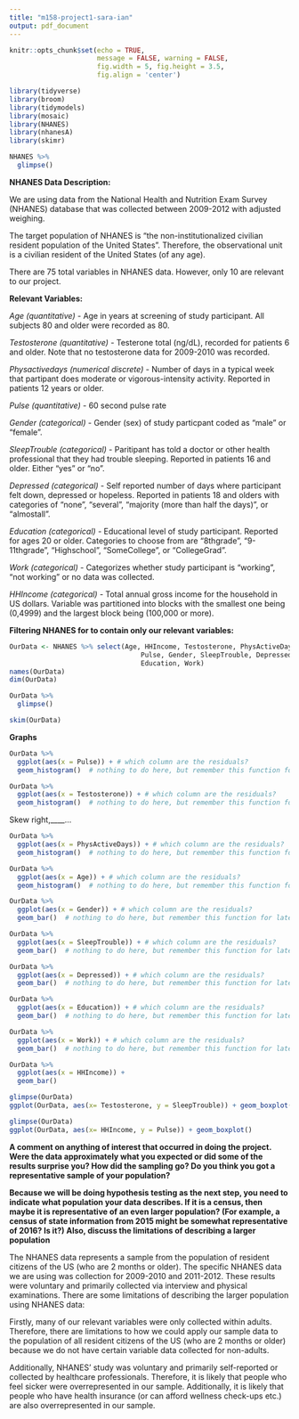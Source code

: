 ```yaml
---
title: "m158-project1-sara-ian"
output: pdf_document
---
```


```r
knitr::opts_chunk$set(echo = TRUE, 
                      message = FALSE, warning = FALSE,
                      fig.width = 5, fig.height = 3.5, 
                      fig.align = 'center')

library(tidyverse)
library(broom)
library(tidymodels)
library(mosaic)
library(NHANES)
library(nhanesA)
library(skimr)
```

```r
NHANES %>%
  glimpse()
```

**NHANES Data Description:**

We are using data from the National Health and Nutrition Exam Survey (NHANES) database that was collected between 2009-2012 with adjusted weighing.


The target population of NHANES is "the non-institutionalized civilian resident population of the United States". Therefore, the observational unit is a civilian resident of the United States (of any age).


There are 75 total variables in NHANES data. However, only 10 are relevant to our project.

**Relevant Variables:**

*Age (quantitative)*
- Age in years at screening of study participant. All subjects 80 and older were recorded as 80.

*Testosterone (quantitative)*
- Testerone total (ng/dL), recorded for patients 6 and older. Note that no testosterone data for 2009-2010 was recorded.

*Physactivedays (numerical discrete)*
- Number of days in a typical week that partipant does moderate or vigorous-intensity activity. Reported in patients 12 years or older.

*Pulse (quantitative)*
- 60 second pulse rate

*Gender (categorical)*
- Gender (sex) of study particpant coded as "male" or "female".

*SleepTrouble (categorical)* 
- Paritipant has told a doctor or other health professional that they had trouble sleeping. Reported in patients 16 and older. Either "yes" or "no".

*Depressed (categorical)*
- Self reported number of days where participant felt down, depressed or hopeless. Reported in patients 18 and olders with categories of "none", "several", "majority (more than half the days)", or "almostall".

*Education (categorical)*
- Educational level of study participant. Reported for ages 20 or older. Categories to choose from are "8thgrade", "9-11thgrade", "Highschool", "SomeCollege", or "CollegeGrad".

*Work (categorical)*
- Categorizes whether study participant is "working", "not working" or no data was collected.

*HHIncome (categorical)*
- Total annual gross income for the household in US dollars. Variable was partitioned into blocks with the smallest one being (0,4999) and the largest block being (100,000 or more).

**Filtering NHANES for to contain only our relevant variables:**

```r
OurData <- NHANES %>% select(Age, HHIncome, Testosterone, PhysActiveDays, 
                                 Pulse, Gender, SleepTrouble, Depressed, 
                                 Education, Work)
names(OurData)
dim(OurData)

```

```r
OurData %>%
  glimpse()
```


```r

skim(OurData)

```

**Graphs**

```r
OurData %>%
  ggplot(aes(x = Pulse)) + # which column are the residuals?
  geom_histogram()  # nothing to do here, but remember this function for later!
```

```r
OurData %>%
  ggplot(aes(x = Testosterone)) + # which column are the residuals?
  geom_histogram()  # nothing to do here, but remember this function for later!
```

Skew right,____...

```r
OurData %>%
  ggplot(aes(x = PhysActiveDays)) + # which column are the residuals?
  geom_histogram()  # nothing to do here, but remember this function for later!
```

```r
OurData %>%
  ggplot(aes(x = Age)) + # which column are the residuals?
  geom_histogram()  # nothing to do here, but remember this function for later!
```

```r
OurData %>%
  ggplot(aes(x = Gender)) + # which column are the residuals?
  geom_bar()  # nothing to do here, but remember this function for later!
```

```r
OurData %>%
  ggplot(aes(x = SleepTrouble)) + # which column are the residuals?
  geom_bar()  # nothing to do here, but remember this function for later!
```

```r
OurData %>%
  ggplot(aes(x = Depressed)) + # which column are the residuals?
  geom_bar()  # nothing to do here, but remember this function for later!
```

```r
OurData %>%
  ggplot(aes(x = Education)) + # which column are the residuals?
  geom_bar()  # nothing to do here, but remember this function for later!
```

```r
OurData %>%
  ggplot(aes(x = Work)) + # which column are the residuals?
  geom_bar()  # nothing to do here, but remember this function for later!
```

```r
OurData %>%
  ggplot(aes(x = HHIncome)) + 
  geom_bar()
```

```r
glimpse(OurData)
ggplot(OurData, aes(x= Testosterone, y = SleepTrouble)) + geom_boxplot()
```  

```r
glimpse(OurData)
ggplot(OurData, aes(x= HHIncome, y = Pulse)) + geom_boxplot()
```  

**A comment on anything of interest that occurred in doing the project. Were the data approximately what you expected or did some of the results surprise you? How did the sampling
go? Do you think you got a representative sample of your population?**

**Because we will be doing hypothesis testing as the next step, you need to indicate what
population your data describes. If it is a census, then maybe it is representative of an even
larger population? (For example, a census of state information from 2015 might be somewhat
representative of 2016? Is it?) Also, discuss the limitations of describing a larger population**

The NHANES data represents a sample from the population of resident citizens of the US (who are 2 months or older). The specific NHANES data we are using was collection for 2009-2010 and 2011-2012. These results were voluntary and primarily collected via interview and physical examinations. There are some limitations of describing the larger population using NHANES data: 

Firstly, many of our relevant variables were only collected within adults. Therefore, there are limitations to how we could apply our sample data to the population of all resident citizens of the US (who are 2 months or older) because we do not have certain variable data collected for non-adults. 

Additionally, NHANES' study was voluntary and primarily self-reported or collected by healthcare professionals. Therefore, it is likely that people who feel sicker were overrepresented in our sample. Additionally, it is likely that people who have health insurance (or can afford wellness check-ups etc.) are also overrepresented in our sample. 


